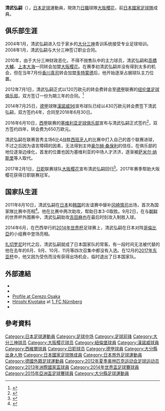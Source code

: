 {{noteta|G1=足球|G2=uefa}}
{{Football player infobox
| playername= 清武弘嗣<br>''Hiroshi Kiyotake''
| image          = Kiyotake Hiroshi.jpg
| fullname = 清武弘嗣
| englishfullname = Hiroshi Kiyotake
| nickname    = 
| height      = {{height|m=1.72}}
| dateofbirth = {{birth date and age|1989|11|12}}
| cityofbirth = [[大分縣|大分縣]][[大分市|大分市]]
| countryofbirth = {{JPN}}
| clubnumber = 10
| currentclub  = [[大阪櫻花|大阪櫻花]]
| position = [[中場|中場]]
| youthyears = 2002–2007
| youthclubs = [[大分三神|大分三神]]
| years1         = 2008–2009 | clubs1 = [[大分三神|大分三神]] | caps1 = 31 | goals1 = 4
| years2         = 2010–2012 | clubs2 = [[大阪櫻花|大阪櫻花]] | caps2 = 66 | goals2 = 13
| years3         = 2012–2014 | clubs3 = [[紐倫堡足球俱樂部|紐倫堡]] | caps3 = 64 | goals3 = 7
| years4         = 2014–2016 | clubs4 = [[漢諾威96|漢諾威96]] | caps4 = 53 | goals4 = 10
| years5         = 2016–2017     | clubs5 = [[塞維利亞足球俱樂部|塞維利亞]] | caps5 = 4 | goals5 = 1
| years6         = 2017–     | clubs6 = [[大阪櫻花|大阪櫻花]] | caps6 = 130 | goals6 = 21
| nationalyears1 = 2009      | nationalteam1 = [[日本20歲以下足球代表隊|日本U-20]] | nationalcaps1 = 5  | nationalgoals1 = 1
| nationalyears2 = 2011–2012 | nationalteam2 = [[日本23歲以下足球代表隊|日本U-23]] | nationalcaps2 = 16 | nationalgoals2 = 2
| nationalyears3 = 2011–2017 | nationalteam3 = [[日本國家足球隊|日本]]              | nationalcaps3 = 43 | nationalgoals3 = 5
| pcupdate = 2021年12月4日
| ntupdate = 2017年3月28日
}}

'''清武弘嗣'''（{{bd|1989年|11月12日|||Kiyotake, Hiroshi}}），[[日本|日本]][[足球|足球]]運動員，現效力[[日本職業足球聯賽|日職]]球隊[[大阪櫻花|大阪櫻花]]，前[[日本國家足球隊|日本國家足球隊]]成員。

==俱乐部生涯==
2004年1月，清武弘嗣进入位于家乡的[[大分三神|大分三神]]青训系统接受专业足球培训。2008年1月，清武弘嗣与大分三神签订职业合同。

2010年，由于大分三神财政恶化，不得不抛售队中的主力球员，清武弘嗣和[[高橋大輔|高橋大輔]]、[[上本大海|上本大海]]一同转会加盟[[大阪樱花|大阪樱花]]。在赛季初清武弘嗣并没有得到太多的机会，但在当年7月份[[香川真司|香川真司]]转会加盟[[多特蒙德足球俱乐部|多特蒙德]]后，他开始逐渐占据球队主力位置。

2012年7月1日，清武弘嗣正式以120万欧元的转会费转会至[[德甲|德甲]]联赛的[[纽伦堡足球俱乐部|纽伦堡足球俱乐部]]，双方签订一份为期三年的合同。<ref>{{Cite web |url=http://www.transfermarkt.co.uk/hiroshi-kiyotake/leistungsdaten/spieler/86175/plus/0?saison=2010 |title=轉會市場 |access-date=2017-02-02 |archive-date=2019-04-04 |archive-url=https://web.archive.org/web/20190404043947/http://www.transfermarkt.co.uk/hiroshi-kiyotake/leistungsdaten/spieler/86175/plus/0?saison=2010 |dead-url=no }}</ref>

2014年7月25日，[[德甲|德甲]]球隊[[漢諾威96足球俱乐部|漢諾威96]]宣布球队已经以430万欧元转会费签下清武弘嗣，双方签约4年，合同至2018年6月30日。

2016年6月10日，[[西甲|西甲]]联赛的[[塞维利亚足球俱乐部|塞维利亚足球俱乐部]]宣布与清武弘嗣正式签约<ref>{{cite web | url = http://www.fourfourtwo.com/news/sevilla-announce-kiyotake-signing#:hDmutfpRRe10bA | title = Sevilla announce Kiyotake signing | publisher = FourFourTwo | date = 10 June 2016 | access-date = 10 June 2016 | archive-date = 2016-08-09 | archive-url = https://web.archive.org/web/20160809085012/http://www.fourfourtwo.com/news/sevilla-announce-kiyotake-signing#:hDmutfpRRe10bA | dead-url = no }}</ref>，双方签约四年，转会费为650万欧元。

清武弘嗣在联赛首秀主场6比4战胜[[西班牙人|西班牙人]]的比赛中打入自己的首个联赛进球，不过之后因为语言障碍的因素，无法得到主帅[[豪尔赫·桑保利|豪尔赫·桑保利]]的信任，在俱乐部的地位逐渐边缘化，首发的位置也因为塞维利亚的中场人才济济，逐渐被[[萨米尔·纳斯里|萨米尔·纳斯里]]等人取代。

2017年2月1日，[[日职|日职]]联赛球队[[大阪樱花|大阪樱花]]宣布清武弘嗣回归<ref>{{Cite web |url=http://www.epochtimes.com/b5/17/1/6/n8674243.htm |title=被批最失敗轉會 清武弘嗣慘遇語言關 |access-date=2017-02-02 |archive-date=2020-01-12 |archive-url=https://web.archive.org/web/20200112183353/http://www.epochtimes.com/b5/17/1/6/n8674243.htm |dead-url=no }}</ref>。2017年赛季帮助大阪樱花获得日职联赛冠军。

==国家队生涯==
2011年8月10日，清武弘嗣在[[日本国家足球队|日本]]和[[韩国国家足球队|韩国]]的友谊赛中替补[[冈崎慎司|冈崎慎司]]出场，首次為国家隊比赛中亮相<ref>{{cite news|url=http://sportsnavi.yahoo.co.jp/soccer/live/jpn_20110810_01.htm|title=日本、韓国に3-0で完勝！ 香川2ゴール、本田も決める|date=2011年8月10日|work=[[Yahoo!_JAPAN#スポーツナビ|スポーツナビ]]|deadurl=yes|archiveurl=https://web.archive.org/web/20110817224003/http://sportsnavi.yahoo.co.jp/soccer/live/jpn_20110810_01.htm|archivedate=2011年8月17日}}</ref>。他在比赛中两次助攻，帮助日本3-0取胜。9月2日，在与[[朝鲜国家足球队|朝鲜]]的世界杯外围赛中，清武弘嗣助攻[[吉田麻也|吉田麻也]]在最后时刻攻入制胜入球。

2014年6月，在巴西举行的[[2014年世界杯|2014年世界杯]]足球赛上，清武弘嗣在日本对阵[[哥伦比亚国家足球队|哥倫比亞]]的小组赛中登场亮相。

[[扎切罗尼|扎切罗尼]]时代之后，清武弘嗣就成了日本国家队的常客。有一段时间无法被代替的他在去年的6月、9月、10月、11月等四次召集中都没有入选。在12月的[[2017年东亚杯|2017年东亚杯]]中，他又因为受伤而没有获得出场机会，临时退出了日本国家队。

==外部連結==
* {{FIFA player|347716}}
* {{J.League player}}
* [https://www.cerezo.jp/teams/players/hiroshi_kiyotake/ Profile at Cerezo Osaka] {{Wayback|url=https://www.cerezo.jp/teams/players/hiroshi_kiyotake/ |date=20201123192239 }}
* [http://www.fcn.de/team/spieler/profil/kiyotake/ Hiroshi Kiyotake] {{Wayback|url=http://www.fcn.de/team/spieler/profil/kiyotake/ |date=20161220104844 }} at [[1._FC_Nürnberg|1. FC Nürnberg]]
* {{Soccerway}}

==參考資料==
{{reflist}}

{{2012年奥运会男子足球日本参赛名单}}
{{2013年洲際國家盃日本參賽名單}}
{{2014年世界盃足球賽日本參賽名單}}
{{2015年亞洲盃足球賽日本參賽名單}}


[[Category:日本足球運動員|Category:日本足球運動員]]
[[Category:足球中场|Category:足球中场]]
[[Category:足球前锋|Category:足球前锋]]
[[Category:大分三神球员|Category:大分三神球员]]
[[Category:大阪樱花球员|Category:大阪樱花球员]]
[[Category:紐倫堡球員|Category:紐倫堡球員]]
[[Category:漢諾威球員|Category:漢諾威球員]]
[[Category:西維爾球員|Category:西維爾球員]]
[[Category:日职球员|Category:日职球员]]
[[Category:德甲球員|Category:德甲球員]]
[[Category:大分縣出身人物|Category:大分縣出身人物]]
[[Category:日本國家足球隊成員|Category:日本國家足球隊成員]]
[[Category:日本旅外足球運動員|Category:日本旅外足球運動員]]
[[Category:德國外籍足球運動員|Category:德國外籍足球運動員]]
[[Category:2012年夏季奥林匹克运动会足球运动员|Category:2012年夏季奥林匹克运动会足球运动员]]
[[Category:2013年洲際國家盃球員|Category:2013年洲際國家盃球員]]
[[Category:2014年世界盃足球賽球員|Category:2014年世界盃足球賽球員]]
[[Category:2015年亞洲盃足球賽球員|Category:2015年亞洲盃足球賽球員]]
[[Category:大分縣足球運動員|Category:大分縣足球運動員]]